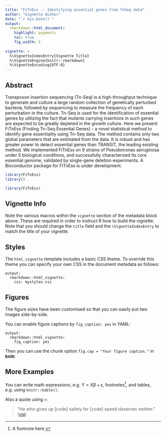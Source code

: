 ```yaml
---
title: "FiTnEss -- Identifying essential genes from TnSeq data"
author: "Vignette Author"
date: "`r Sys.Date()`"
output: 
  rmarkdown::html_document:
    highlight: pygments
    toc: true
    fig_width: 5
    
vignette: >
  %\VignetteIndexEntry{Vignette Title}
  %\VignetteEngine{knitr::rmarkdown}
  %\VignetteEncoding{UTF-8}
---
```


## Abstract

Transposon insertion sequencing (Tn-Seq) is a high-throughput technique to generate and culture a large random collection of genetically perturbed bacteria, followed by sequencing to measure the frequency of each perturbation in the culture. Tn-Seq is used for the identification of essential genes by utilizing the fact that mutants carrying insertions in such genes are expected to be greatly depleted in the growth culture. Here we present FiTnEss (Finding Tn-Seq Essential Genes) - a novel statistical method to identify gene essentiality using Tn-Seq data. The method contains only two global parameters that are estimated from the data. It is robust and has greater power to detect essential genes than TRANSIT, the leading existing method. We implemented FiTnEss on 9 strains of Pseudomonas aeruginosa under 5 biological conditions, and successfully characterized its core essential genome, validated by single-gene deletion experiments. A Bioconductor package for FiTnEss is under development. 

```r
library(FiTnEss)
library()
```

```r
library(FiTnEss)
```


## Vignette Info

Note the various macros within the `vignette` section of the metadata block above. These are required in order to instruct R how to build the vignette. Note that you should change the `title` field and the `\VignetteIndexEntry` to match the title of your vignette.

## Styles

The `html_vignette` template includes a basic CSS theme. To override this theme you can specify your own CSS in the document metadata as follows:

    output: 
      rmarkdown::html_vignette:
        css: mystyles.css

## Figures

The figure sizes have been customised so that you can easily put two images side-by-side. 

You can enable figure captions by `fig_caption: yes` in YAML:

    output:
      rmarkdown::html_vignette:
        fig_caption: yes

Then you can use the chunk option `fig.cap = "Your figure caption."` in **knitr**.

## More Examples

You can write math expressions, e.g. $Y = X\beta + \epsilon$, footnotes^[A footnote here.], and tables, e.g. using `knitr::kable()`.


Also a quote using `>`:

> "He who gives up [code] safety for [code] speed deserves neither."
([via](https://twitter.com/hadleywickham/status/504368538874703872))
